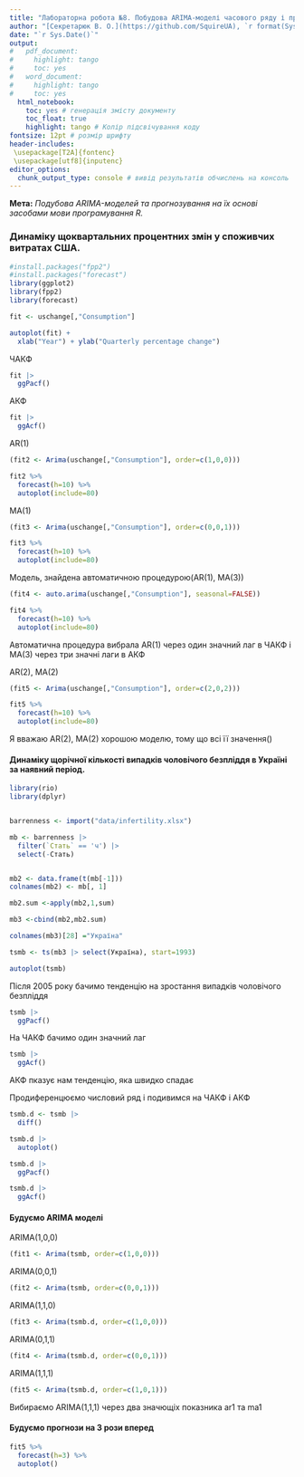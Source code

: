 ```yaml
---
title: "Лабораторна робота №8. Побудова ARIMA-моделі часового ряду і прогнозування на її основі (short version)"
author: "[Секретарюк В. О.](https://github.com/SquireUA), `r format(Sys.time(), '%Y')`"
date: "`r Sys.Date()`"
output:
#   pdf_document:
#     highlight: tango
#     toc: yes
#   word_document:
#     highlight: tango
#     toc: yes
  html_notebook:
    toc: yes # генерація змісту документу
    toc_float: true
    highlight: tango # Колір підсвічування коду
fontsize: 12pt # розмір шрифту
header-includes:
 \usepackage[T2A]{fontenc}
 \usepackage[utf8]{inputenc}
editor_options: 
  chunk_output_type: console # вивід результатів обчислень на консоль
---
```


__Мета:__ _Подубова ARIMA-моделей та прогнозування на їх основі засобами мови програмування R._ 

### Динаміку щоквартальних процентних змін у споживчих витратах США.

```r
#install.packages("fpp2")
#install.packages("forecast")
library(ggplot2)
library(fpp2)
library(forecast)

fit <- uschange[,"Consumption"]

autoplot(fit) +
  xlab("Year") + ylab("Quarterly percentage change")
```

ЧАКФ
```r


fit |> 
  ggPacf()
```

АКФ
```r
fit |> 
  ggAcf()
```

AR(1)

```r


(fit2 <- Arima(uschange[,"Consumption"], order=c(1,0,0)))

fit2 %>% 
  forecast(h=10) %>% 
  autoplot(include=80)
```

MA(1)

```r
(fit3 <- Arima(uschange[,"Consumption"], order=c(0,0,1)))

fit3 %>% 
  forecast(h=10) %>% 
  autoplot(include=80)
```

Модель, знайдена автоматичною процедурою(AR(1), MA(3))
```r
(fit4 <- auto.arima(uschange[,"Consumption"], seasonal=FALSE))

fit4 %>% 
  forecast(h=10) %>% 
  autoplot(include=80)
```

Автоматична процедура вибрала AR(1) через один значний лаг в ЧАКФ і MA(3) через три значні лаги в АКФ

AR(2), MA(2)
```r
(fit5 <- Arima(uschange[,"Consumption"], order=c(2,0,2)))

fit5 %>% 
  forecast(h=10) %>% 
  autoplot(include=80)
```

Я вважаю AR(2), MA(2) хорошою моделю, тому що всі її значення()

#### Динаміку щорічної кількості випадків чоловічого безпліддя в Україні за наявний період.

```r
library(rio)
library(dplyr)


barrenness <- import("data/infertility.xlsx")

mb <- barrenness |> 
  filter(`Стать` == 'ч') |> 
  select(-Стать)


mb2 <- data.frame(t(mb[-1]))
colnames(mb2) <- mb[, 1]

mb2.sum <-apply(mb2,1,sum)

mb3 <-cbind(mb2,mb2.sum)

colnames(mb3)[28] ="Україна"

tsmb <- ts(mb3 |> select(Україна), start=1993)

autoplot(tsmb)
```

Після 2005 року бачимо тенденцію на зростання випадків чоловічого безпліддя

```r
tsmb |> 
  ggPacf()
```

На ЧАКФ бачимо один значний лаг

```r
tsmb |> 
  ggAcf()
```

АКФ пказує нам тенденцію, яка швидко спадає

Продиференцюємо числовий ряд і подивимся на ЧАКФ і АКФ 

```r
tsmb.d <- tsmb |> 
  diff()

tsmb.d |> 
  autoplot()
```

```r
tsmb.d |> 
  ggPacf()
```

```r
tsmb.d |> 
  ggAcf()
```

#### Будуємо ARIMA моделі

ARIMA(1,0,0)

```r
(fit1 <- Arima(tsmb, order=c(1,0,0)))
```

ARIMA(0,0,1)

```r
(fit2 <- Arima(tsmb, order=c(0,0,1)))
```

ARIMA(1,1,0)

```r
(fit3 <- Arima(tsmb.d, order=c(1,0,0)))
```

ARIMA(0,1,1)

```r
(fit4 <- Arima(tsmb.d, order=c(0,0,1)))
```

ARIMA(1,1,1)

```r
(fit5 <- Arima(tsmb.d, order=c(1,0,1)))
```

Вибираємо ARIMA(1,1,1) через два значющіх показника ar1 та ma1

#### Будуємо прогнози на 3 рози вперед

```r
fit5 %>% 
  forecast(h=3) %>% 
  autoplot()
```


